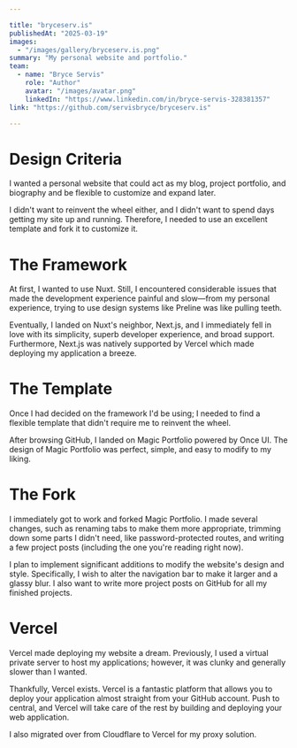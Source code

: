 ```yaml
---

title: "bryceserv.is"
publishedAt: "2025-03-19"
images:
  - "/images/gallery/bryceserv.is.png"
summary: "My personal website and portfolio."
team:
  - name: "Bryce Servis"
    role: "Author"
    avatar: "/images/avatar.png"
    linkedIn: "https://www.linkedin.com/in/bryce-servis-328381357"
link: "https://github.com/servisbryce/bryceserv.is"

---
```


# Design Criteria
I wanted a personal website that could act as my blog, project portfolio, and biography and be flexible to customize and expand later.

I didn't want to reinvent the wheel either, and I didn't want to spend days getting my site up and running. Therefore, I needed to use an excellent template and fork it to customize it.

# The Framework
At first, I wanted to use Nuxt. Still, I encountered considerable issues that made the development experience painful and slow—from my personal experience, trying to use design systems like Preline was like pulling teeth.

Eventually, I landed on Nuxt's neighbor, Next.js, and I immediately fell in love with its simplicity, superb developer experience, and broad support. Furthermore, Next.js was natively supported by Vercel which made deploying my application a breeze.

# The Template
Once I had decided on the framework I'd be using; I needed to find a flexible template that didn't require me to reinvent the wheel. 

After browsing GitHub, I landed on Magic Portfolio powered by Once UI. The design of Magic Portfolio was perfect, simple, and easy to modify to my liking.

# The Fork
I immediately got to work and forked Magic Portfolio. I made several changes, such as renaming tabs to make them more appropriate, trimming down some parts I didn't need, like password-protected routes, and writing a few project posts (including the one you're reading right now).


I plan to implement significant additions to modify the website's design and style. Specifically, I wish to alter the navigation bar to make it larger and a glassy blur. I also want to write more project posts on GitHub for all my finished projects.

# Vercel
Vercel made deploying my website a dream. Previously, I used a virtual private server to host my applications; however, it was clunky and generally slower than I wanted.

Thankfully, Vercel exists. Vercel is a fantastic platform that allows you to deploy your application almost straight from your GitHub account. Push to central, and Vercel will take care of the rest by building and deploying your web application.

I also migrated over from Cloudflare to Vercel for my proxy solution.
